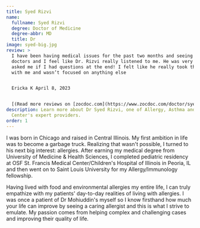 ```yaml
---
title: Syed Rizvi
name:
  fullname: Syed Rizvi
  degree: Doctor of Medicine
  degree-abbr: MD
  title: Dr
image: syed-big.jpg
review: >
  I have been having medical issues for the past two months and seeing lots of
  doctors and I feel like Dr. Rizvi really listened to me. He was very kind and
  asked me if I had questions at the end! I felt like he really took the time
  with me and wasn’t focused on anything else


  Ericka K April 8, 2023


  [(Read more reviews on [zocdoc.com](https://www.zocdoc.com/doctor/syed-rizvi-md-372049#reviews))](https://www.zocdoc.com/doctor/syed-rizvi-md-372049#reviews)
description: Learn more about Dr Syed Rizvi, one of Allergy, Asthma and Sinus
  Center's expert providers.
order: 1
---
```

I was born in Chicago and raised in Central Illinois. My first ambition in life was to become a garbage truck. Realizing that wasn't possible, I turned to his next big interest: allergies. After earning my medical degree from University of Medicine & Health Sciences, I completed pediatric residency at OSF St. Francis Medical Center/Children's Hospital of Illinois in Peoria, IL and then went on to Saint Louis University for my Allergy/Immunology fellowship.

Having lived with food and environmental allergies my entire life, I can truly empathize with my patients' day-to-day realities of living with allergies. I was once a patient of Dr Mohiuddin's myself so I know firsthand how much your life can improve by seeing a caring allergist and this is what I strive to emulate. My passion comes from helping complex and challenging cases and improving their quality of life.
